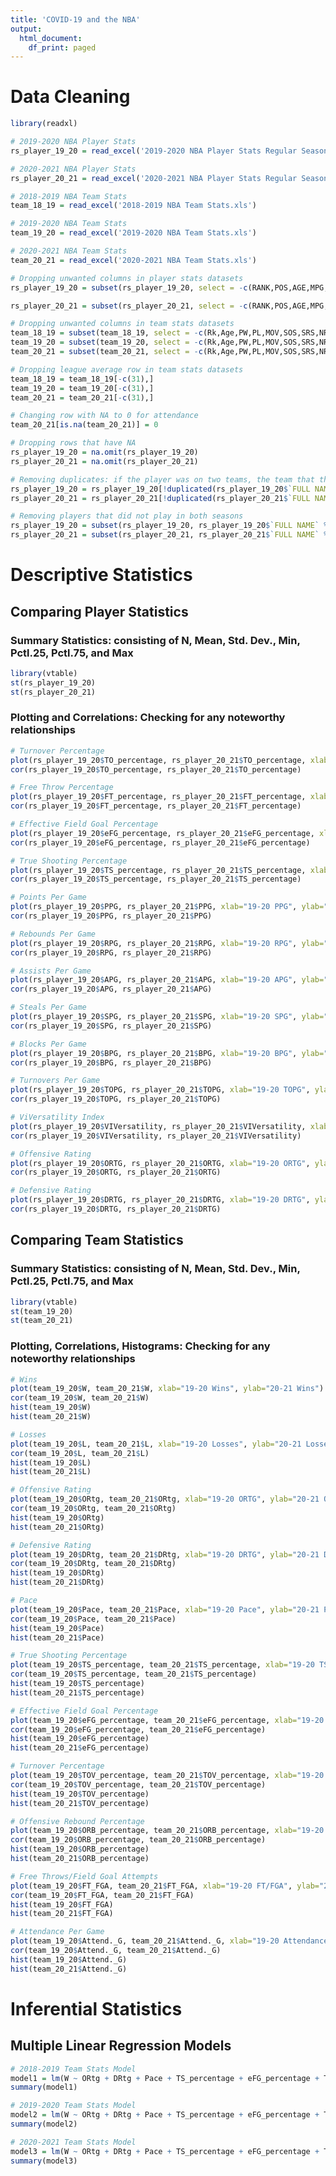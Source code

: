 ```yaml
---
title: 'COVID-19 and the NBA'
output:
  html_document:
    df_print: paged
---
```


# Data Cleaning

```r
library(readxl)

# 2019-2020 NBA Player Stats
rs_player_19_20 = read_excel('2019-2020 NBA Player Stats Regular Season.xlsx')

# 2020-2021 NBA Player Stats
rs_player_20_21 = read_excel('2020-2021 NBA Player Stats Regular Season.xlsx')

# 2018-2019 NBA Team Stats
team_18_19 = read_excel('2018-2019 NBA Team Stats.xls')

# 2019-2020 NBA Team Stats
team_19_20 = read_excel('2019-2020 NBA Team Stats.xls')

# 2020-2021 NBA Team Stats
team_20_21 = read_excel('2020-2021 NBA Team Stats.xls')

# Dropping unwanted columns in player stats datasets
rs_player_19_20 = subset(rs_player_19_20, select = -c(RANK,POS,AGE,MPG,MIN_percentage,FTA,two_PA,twoP_percentage,three_PA,threeP_percentage,TRB_percentage,AST_percentage))

rs_player_20_21 = subset(rs_player_20_21, select = -c(RANK,POS,AGE,MPG,MIN_percentage,FTA,two_PA,twoP_percentage,three_PA,threeP_percentage,TRB_percentage,AST_percentage))

# Dropping unwanted columns in team stats datasets 
team_18_19 = subset(team_18_19, select = -c(Rk,Age,PW,PL,MOV,SOS,SRS,NRtg,FTr,three_PAr,18,23,eFG_per,TOV_per,DRB_per,FT_FGA_d,28,Arena,Attend.))
team_19_20 = subset(team_19_20, select = -c(Rk,Age,PW,PL,MOV,SOS,SRS,NRtg,FTr,three_PAr,18,23,eFG_per,TOV_per,DRB_per,FT_FGA_d,28,Arena,Attend.))
team_20_21 = subset(team_20_21, select = -c(Rk,Age,PW,PL,MOV,SOS,SRS,NRtg,FTr,three_PAr,18,23,eFG_per,TOV_per,DRB_per,FT_FGA_d,28,Arena,Attend.))

# Dropping league average row in team stats datasets
team_18_19 = team_18_19[-c(31),]
team_19_20 = team_19_20[-c(31),]
team_20_21 = team_20_21[-c(31),]

# Changing row with NA to 0 for attendance
team_20_21[is.na(team_20_21)] = 0

# Dropping rows that have NA
rs_player_19_20 = na.omit(rs_player_19_20)
rs_player_20_21 = na.omit(rs_player_20_21)

# Removing duplicates: if the player was on two teams, the team that the player had more games played is kept
rs_player_19_20 = rs_player_19_20[!duplicated(rs_player_19_20$`FULL NAME`),]
rs_player_20_21 = rs_player_20_21[!duplicated(rs_player_20_21$`FULL NAME`),]

# Removing players that did not play in both seasons
rs_player_19_20 = subset(rs_player_19_20, rs_player_19_20$`FULL NAME` %in% rs_player_20_21$`FULL NAME`)
rs_player_20_21 = subset(rs_player_20_21, rs_player_20_21$`FULL NAME` %in% rs_player_19_20$`FULL NAME`)
```

# Descriptive Statistics

## Comparing Player Statistics

### Summary Statistics: consisting of N, Mean, Std. Dev., Min, Pctl.25, Pctl.75, and Max
```r
library(vtable)
st(rs_player_19_20)
st(rs_player_20_21)
```

### Plotting and Correlations: Checking for any noteworthy relationships
```r
# Turnover Percentage
plot(rs_player_19_20$TO_percentage, rs_player_20_21$TO_percentage, xlab="19-20 TO%", ylab="20-21 TO%")
cor(rs_player_19_20$TO_percentage, rs_player_20_21$TO_percentage)

# Free Throw Percentage
plot(rs_player_19_20$FT_percentage, rs_player_20_21$FT_percentage, xlab="19-20 FT%", ylab="20-21 FT%")
cor(rs_player_19_20$FT_percentage, rs_player_20_21$FT_percentage)

# Effective Field Goal Percentage
plot(rs_player_19_20$eFG_percentage, rs_player_20_21$eFG_percentage, xlab="19-20 eFG%", ylab="20-21 eFG%")
cor(rs_player_19_20$eFG_percentage, rs_player_20_21$eFG_percentage)

# True Shooting Percentage
plot(rs_player_19_20$TS_percentage, rs_player_20_21$TS_percentage, xlab="19-20 TS%", ylab="20-21 TS%")
cor(rs_player_19_20$TS_percentage, rs_player_20_21$TS_percentage)

# Points Per Game
plot(rs_player_19_20$PPG, rs_player_20_21$PPG, xlab="19-20 PPG", ylab="20-21 PPG")
cor(rs_player_19_20$PPG, rs_player_20_21$PPG)

# Rebounds Per Game
plot(rs_player_19_20$RPG, rs_player_20_21$RPG, xlab="19-20 RPG", ylab="20-21 RPG")
cor(rs_player_19_20$RPG, rs_player_20_21$RPG)

# Assists Per Game
plot(rs_player_19_20$APG, rs_player_20_21$APG, xlab="19-20 APG", ylab="20-21 APG")
cor(rs_player_19_20$APG, rs_player_20_21$APG)

# Steals Per Game
plot(rs_player_19_20$SPG, rs_player_20_21$SPG, xlab="19-20 SPG", ylab="20-21 SPG")
cor(rs_player_19_20$SPG, rs_player_20_21$SPG)

# Blocks Per Game
plot(rs_player_19_20$BPG, rs_player_20_21$BPG, xlab="19-20 BPG", ylab="20-21 BPG")
cor(rs_player_19_20$BPG, rs_player_20_21$BPG)

# Turnovers Per Game
plot(rs_player_19_20$TOPG, rs_player_20_21$TOPG, xlab="19-20 TOPG", ylab="20-21 TOPG")
cor(rs_player_19_20$TOPG, rs_player_20_21$TOPG)

# ViVersatility Index
plot(rs_player_19_20$VIVersatility, rs_player_20_21$VIVersatility, xlab="19-20 VIV", ylab="20-21 VIV")
cor(rs_player_19_20$VIVersatility, rs_player_20_21$VIVersatility)

# Offensive Rating
plot(rs_player_19_20$ORTG, rs_player_20_21$ORTG, xlab="19-20 ORTG", ylab="20-21 ORTG")
cor(rs_player_19_20$ORTG, rs_player_20_21$ORTG)

# Defensive Rating
plot(rs_player_19_20$DRTG, rs_player_20_21$DRTG, xlab="19-20 DRTG", ylab="20-21 DRTG")
cor(rs_player_19_20$DRTG, rs_player_20_21$DRTG)
```

## Comparing Team Statistics

### Summary Statistics: consisting of N, Mean, Std. Dev., Min, Pctl.25, Pctl.75, and Max
```r
library(vtable)
st(team_19_20)
st(team_20_21)
```

### Plotting, Correlations, Histograms: Checking for any noteworthy relationships
```r
# Wins
plot(team_19_20$W, team_20_21$W, xlab="19-20 Wins", ylab="20-21 Wins")
cor(team_19_20$W, team_20_21$W)
hist(team_19_20$W)
hist(team_20_21$W)

# Losses
plot(team_19_20$L, team_20_21$L, xlab="19-20 Losses", ylab="20-21 Losses")
cor(team_19_20$L, team_20_21$L)
hist(team_19_20$L)
hist(team_20_21$L)

# Offensive Rating
plot(team_19_20$ORtg, team_20_21$ORtg, xlab="19-20 ORTG", ylab="20-21 ORTG")
cor(team_19_20$ORtg, team_20_21$ORtg)
hist(team_19_20$ORtg)
hist(team_20_21$ORtg)

# Defensive Rating
plot(team_19_20$DRtg, team_20_21$DRtg, xlab="19-20 DRTG", ylab="20-21 DRTG")
cor(team_19_20$DRtg, team_20_21$DRtg)
hist(team_19_20$DRtg)
hist(team_20_21$DRtg)

# Pace
plot(team_19_20$Pace, team_20_21$Pace, xlab="19-20 Pace", ylab="20-21 Pace")
cor(team_19_20$Pace, team_20_21$Pace)
hist(team_19_20$Pace)
hist(team_20_21$Pace)

# True Shooting Percentage
plot(team_19_20$TS_percentage, team_20_21$TS_percentage, xlab="19-20 TS%", ylab="20-21 TS%")
cor(team_19_20$TS_percentage, team_20_21$TS_percentage)
hist(team_19_20$TS_percentage)
hist(team_20_21$TS_percentage)

# Effective Field Goal Percentage
plot(team_19_20$eFG_percentage, team_20_21$eFG_percentage, xlab="19-20 eFG%", ylab="20-21 eFG%")
cor(team_19_20$eFG_percentage, team_20_21$eFG_percentage)
hist(team_19_20$eFG_percentage)
hist(team_20_21$eFG_percentage)

# Turnover Percentage
plot(team_19_20$TOV_percentage, team_20_21$TOV_percentage, xlab="19-20 TOV%", ylab="20-21 TOV%")
cor(team_19_20$TOV_percentage, team_20_21$TOV_percentage)
hist(team_19_20$TOV_percentage)
hist(team_20_21$TOV_percentage)

# Offensive Rebound Percentage
plot(team_19_20$ORB_percentage, team_20_21$ORB_percentage, xlab="19-20 ORB%", ylab="20-21 ORB%")
cor(team_19_20$ORB_percentage, team_20_21$ORB_percentage)
hist(team_19_20$ORB_percentage)
hist(team_20_21$ORB_percentage)

# Free Throws/Field Goal Attempts
plot(team_19_20$FT_FGA, team_20_21$FT_FGA, xlab="19-20 FT/FGA", ylab="20-21 FT/FGA")
cor(team_19_20$FT_FGA, team_20_21$FT_FGA)
hist(team_19_20$FT_FGA)
hist(team_20_21$FT_FGA)

# Attendance Per Game
plot(team_19_20$Attend._G, team_20_21$Attend._G, xlab="19-20 Attendance/G", ylab="20-21 Attendance/G")
cor(team_19_20$Attend._G, team_20_21$Attend._G)
hist(team_19_20$Attend._G)
hist(team_20_21$Attend._G)
```

# Inferential Statistics

## Multiple Linear Regression Models
```r
# 2018-2019 Team Stats Model
model1 = lm(W ~ ORtg + DRtg + Pace + TS_percentage + eFG_percentage + TOV_percentage + ORB_percentage + FT_FGA, data = team_18_19)
summary(model1)

# 2019-2020 Team Stats Model
model2 = lm(W ~ ORtg + DRtg + Pace + TS_percentage + eFG_percentage + TOV_percentage + ORB_percentage + FT_FGA, data = team_19_20)
summary(model2)

# 2020-2021 Team Stats Model
model3 = lm(W ~ ORtg + DRtg + Pace + TS_percentage + eFG_percentage + TOV_percentage + ORB_percentage + FT_FGA, data = team_20_21)
summary(model3)
```


